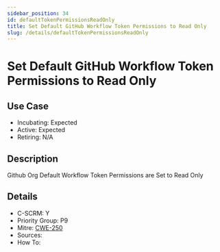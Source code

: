 ```yaml
---
sidebar_position: 34
id: defaultTokenPermissionsReadOnly
title: Set Default GitHub Workflow Token Permissions to Read Only
slug: /details/defaultTokenPermissionsReadOnly
---
```


# Set Default GitHub Workflow Token Permissions to Read Only

## Use Case

- Incubating: Expected
- Active: Expected
- Retiring: N/A

## Description

Github Org Default Workflow Token Permissions are Set to Read Only

## Details

- C-SCRM: Y
- Priority Group: P9
- Mitre: [CWE-250](https://cwe.mitre.org/data/definitions/250.html)
- Sources: 
- How To: 

